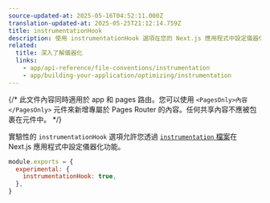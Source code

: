 ```yaml
---
source-updated-at: 2025-05-16T04:52:11.000Z
translation-updated-at: 2025-05-25T21:12:14.759Z
title: instrumentationHook
description: 使用 instrumentationHook 選項在您的 Next.js 應用程式中設定儀器化功能。
related:
  title: 深入了解儀器化
  links:
    - app/api-reference/file-conventions/instrumentation
    - app/building-your-application/optimizing/instrumentation
---
```


{/* 此文件內容同時適用於 app 和 pages 路由。您可以使用 `<PagesOnly>內容</PagesOnly>` 元件來新增專屬於 Pages Router 的內容。任何共享內容不應被包裹在元件中。 */}

實驗性的 `instrumentationHook` 選項允許您透過 [`instrumentation` 檔案](/docs/app/api-reference/file-conventions/instrumentation)在 Next.js 應用程式中設定儀器化功能。

```js filename="next.config.js"
module.exports = {
  experimental: {
    instrumentationHook: true,
  },
}
```